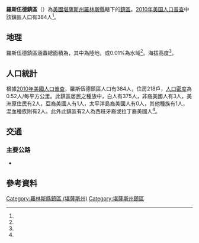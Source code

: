 {{noteTA
|G1=USState
}}
{{Infobox settlement
|official_name = 羅斯伍德鎮區
|native_name = Rocewood Township
|settlement_type = 鎮區
|pushpin_map=USA Kansas
|coordinates_display = inline,title
|coordinates_region = US-KS
|subdivision_type = [[世界政區索引|國家]]
|subdivision_name = [[美国|美国]]
|subdivision_type1 = [[美國行政區劃|州]]
|subdivision_name1 = [[堪薩斯州|堪薩斯州]]
|subdivision_type2 = [[堪薩斯州行政區劃|縣]]
|subdivision_name2 = [[羅林斯縣_(堪薩斯州)|羅林斯縣]]
|area_total_km2 = 741.95
|area_land_km2 = 741.88
|area_water_km2 = 0.07
|area_total_sq_mi =
|area_land_sq_mi =
|area_water_sq_mi =
|area_water_percent = 0.01
|population_as_of = [[2010年美国人口普查|2010]]
|population_footnotes = <ref name="Census 2010">{{cite web| url=http://factfinder2.census.gov| title=Race, Hispanic or Latino, Age, and Housing Occupancy: 2010 Census Redistricting Data, Rocewood Township, Rawlins County, Kansas| publisher=U.S. Census Bureau, American FactFinder 2| accessdate= 2016-10-23}}</ref>
|population_total = 384
|population_density_km2 = auto
|elevation_footnotes = <ref name="gnis"/>
|elevation_m = 998
|elevation_ft = 
|latd = 39
|latm = 49
|lats = 19
|latNS = N
|longd = 101
|longm = 19
|longs = 08
|longEW = W
|postal_code_type =
|postal_code = 
|blank_name = [[聯邦資料處理標準|FIPS代碼]]
|blank_info = 20-60362
|blank1_name = [[地名信息系统|GNIS編號]] 
|blank1_info = 1729738<ref name="gnis">{{cite web |url= {{Gnis3|1729738}} |title= Rocewood Township, Rawlins County, Kansas|work= [[Geographic_Names_Information_System|Geographic Names Information System]]|publisher= [[United_States_Geological_Survey|United States Geological Survey]] |accessdate= 2016-10-23 }}</ref>
|website = 
|footnotes = 
}}

'''羅斯伍德鎮區'''（{{lang-en|'''Rocewood Township'''}}）為[[美國|美國]][[堪薩斯州|堪薩斯州]][[羅林斯縣_(堪薩斯州)|羅林斯縣]]轄下的[[行政鎮區|鎮區]]。[[2010年美国人口普查|2010年美国人口普查]]中該鎮區人口有384人<ref name="Census 2010"/>。

==地理==
羅斯伍德鎮區涵蓋總面積為{{convert|741.95|km2|sqmi}}，其中{{convert|741.88|km2|sqmi}}為陸地，{{convert|0.07|km2|sqmi}}或0.01%為水域<ref name="Census 2010"/>。海拔高度{{convert|998|m|ft}}<ref name="gnis"/>。

==人口統計==
根據[[2010年美國人口普查|2010年美國人口普查]]，羅斯伍德鎮區人口有384人，住房218戶，[[人口密度|人口密度]]為0.52人/每平方公里。此鎮區居民之種族中，白人有375人，非裔美國人有3人，美洲原住民有2人，亞裔美國人有1人，太平洋島裔美國人有0人，其他種族有1人，混血種族則有2人。此外此鎮區有2人為西班牙裔或拉丁裔美國人<ref name="Census 2010"/>。

==交通==
===主要公路===
*{{Jct|country=USA|US|36}}

==參考資料==
{{reflist}}

{{羅林斯縣 (堪薩斯州)}}

{{DEFAULTSORT: Rocewood}}
[[Category:羅林斯縣鎮區_(堪薩斯州)|Category:羅林斯縣鎮區 (堪薩斯州)]]
[[Category:堪薩斯州鎮區|Category:堪薩斯州鎮區]]

{{RawlinsCountyKS-geo-stub}}